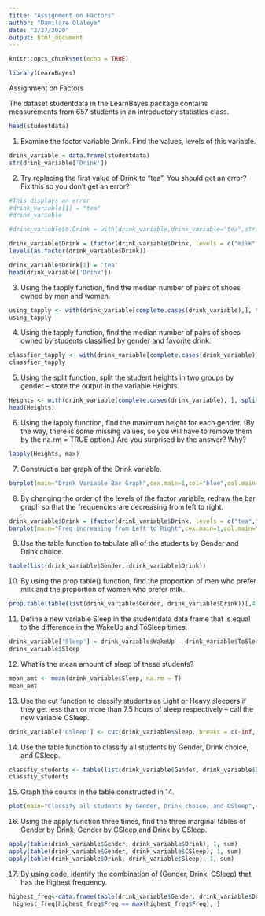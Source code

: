 ```yaml
---
title: "Assignment on Factors"
author: "Damilare Olaleye"
date: "2/27/2020"
output: html_document
---
```


```r
knitr::opts_chunk$set(echo = TRUE)
```

```r
library(LearnBayes)
```

Assignment on Factors

The dataset studentdata in the LearnBayes package contains measurements from 657 students in an introductory statistics class.
```r

head(studentdata)
```


1. Examine the factor variable Drink. Find the values, levels of this variable.

```r
drink_variable = data.frame(studentdata)
str(drink_variable['Drink'])
```


2. Try replacing the first value of Drink to "tea". You should get an error?  Fix this so you don't get an error?

```r
#This displays an error
#drink_variable[1] = "tea"
#drink_variable

#drink_variable$m.Drink = with(drink_variable,drink_variable="tea",stringsAsFactros=F)

drink_variable$Drink = (factor(drink_variable$Drink, levels = c("milk","pop","water","tea")))
levels(as.factor(drink_variable$Drink))

drink_variable$Drink[1] = 'tea'
head(drink_variable['Drink'])
```


3. Using the tapply function, find the median number of pairs of shoes owned by men and women.

```r
using_tapply <- with(drink_variable[complete.cases(drink_variable),], tapply(Shoes, Gender, median))
using_tapply
```


4. Using the tapply function, find the median number of pairs of shoes owned by students classified by gender and favorite drink.

```r
classfier_tapply <- with(drink_variable[complete.cases(drink_variable),], tapply(Shoes, list(Drink, Gender), median))
classfier_tapply
```


5. Using the split function, split the student heights in two groups by gender -- store the output in the variable Heights.

```r
Heights <- with(drink_variable[complete.cases(drink_variable), ], split(Height, Gender))
head(Heights)
```

6. Using the lapply function, find the maximum height for each gender. (By the way, there is some missing values, so you will have to remove them by the na.rm = TRUE option.) Are you surprised by the answer? Why?

```r
lapply(Heights, max)
```


7. Construct a bar graph of the Drink variable.

```r
barplot(main="Drink Variable Bar Graph",cex.main=1,col="blue",col.main="blue",table(drink_variable$Drink))
```


8. By changing the order of the levels of the factor variable, redraw the bar graph so that the frequencies are decreasing from left to right.

```r
drink_variable$Drink = (factor(drink_variable$Drink, levels = c("tea","milk","pop","water")))
barplot(main="Freq increasing from Left to Right",cex.main=1,col.main="green",col= "green",table(drink_variable$Drink))
```


9. Use the table function to tabulate all of the students by Gender and Drink choice.

```r
table(list(drink_variable$Gender, drink_variable$Drink))
```


10. By using the prop.table() function, find the proportion of men who prefer milk and the proportion of women who prefer milk.

```r
prop.table(table(list(drink_variable$Gender, drink_variable$Drink))[,4])
```


11. Define a new variable Sleep in the studentdata data frame that is equal to the difference in the WakeUp and ToSleep times.

```r
drink_variable['Sleep'] = drink_variable$WakeUp - drink_variable$ToSleep
drink_variable$Sleep
```


12. What is the mean amount of sleep of these students?
```r
mean_amt <- mean(drink_variable$Sleep, na.rm = T)
mean_amt
```


13. Use the cut function to classify students as Light or Heavy sleepers if they get less than or more than 7.5 hours of sleep respectively -- call the new variable CSleep.

```r
drink_variable['CSleep'] <- cut(drink_variable$Sleep, breaks = c(-Inf,7.5, Inf), labels = c('Light','Heavy'))
```


14. Use the table function to classify all students by Gender, Drink choice, and CSleep.

```r
classfiy_students <- table(list(drink_variable$Gender, drink_variable$Drink, drink_variable$CSleep))
classfiy_students
```


15. Graph the counts in the table constructed in 14.
```r
plot(main="Classify all students by Gender, Drink choice, and CSleep",col="yellow",classfiy_students)
```


16. Using the apply function three times, find the three marginal tables of Gender by Drink, Gender by CSleep,and Drink by CSleep.
```r
apply(table(drink_variable$Gender, drink_variable$Drink), 1, sum)
apply(table(drink_variable$Gender, drink_variable$CSleep), 1, sum)
apply(table(drink_variable$Drink, drink_variable$Sleep), 1, sum)
```


17. By using code, identify the combination of (Gender, Drink, CSleep) that has the highest frequency.
```r
highest_freq<-data.frame(table(drink_variable$Gender, drink_variable$Drink, drink_variable$CSleep))
 highest_freq[highest_freq$Freq == max(highest_freq$Freq), ]
 
```


 